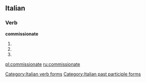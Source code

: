 ==Italian==

===Verb===
'''commissionate'''

# {{form of|[[second-person|Second-person]] [[plural]] [[present tense]]|commissionare|lang=Italian}}
# {{conjugation of|commissionare||2|p|imp|lang=it}}
# {{form of|[[feminine|Feminine]] plural|commissionato}}

[[Category:Italian verb forms]]
[[Category:Italian past participle forms]]

[[pl:commissionate]]
[[ru:commissionate]]